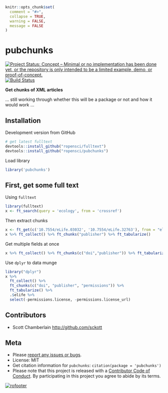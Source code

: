 ```r
knitr::opts_chunk$set(
  comment = "#>",
  collapse = TRUE,
  warning = FALSE,
  message = FALSE
)
```

pubchunks
=========

[![Project Status: Concept – Minimal or no implementation has been done yet, or the repository is only intended to be a limited example, demo, or proof-of-concept.](http://www.repostatus.org/badges/latest/concept.svg)](http://www.repostatus.org/#concept)
[![Build Status](https://api.travis-ci.org/ropensci/pubchunks.svg)](https://travis-ci.org/ropensci/pubchunks)

__Get chunks of XML articles__

... still working through whether this will be a package or not and how it would work ...


## Installation

Development version from GitHub

```r
# get latest fulltext
devtools::install_github("ropensci/fulltext")
devtools::install_github("ropensci/pubchunks")
```

Load library

```r
library('pubchunks')
```

## First, get some full text

Using `fulltext`

```r
library(fulltext)
x <- ft_search(query = 'ecology', from = 'crossref')
```

Then extract chunks

```r
x <- ft_get(c('10.7554/eLife.03032', '10.7554/eLife.32763'), from = "elife")
x %>% ft_collect() %>% ft_chunks("publisher") %>% ft_tabularize()
```

Get multiple fields at once

```r
x %>% ft_collect() %>% ft_chunks(c("doi","publisher")) %>% ft_tabularize()
```

Use `dplyr` to data munge

```r
library("dplyr")
x %>%
  ft_collect() %>% 
  ft_chunks(c("doi", "publisher", "permissions")) %>%
  ft_tabularize() %>%
  .$elife %>%
  select(-permissions.license, -permissions.license_url)
```

## Contributors

* Scott Chamberlain <http://github.com/sckott>

## Meta

* Please [report any issues or bugs](https://github.com/ropensci/pubchunks/issues).
* License: MIT
* Get citation information for `pubchunks`: `citation(package = 'pubchunks')`
* Please note that this project is released with a [Contributor Code of Conduct](CODE_OF_CONDUCT.md). By participating in this project you agree to abide by its terms.

[![rofooter](https://ropensci.org/public_images/github_footer.png)](https://ropensci.org)
